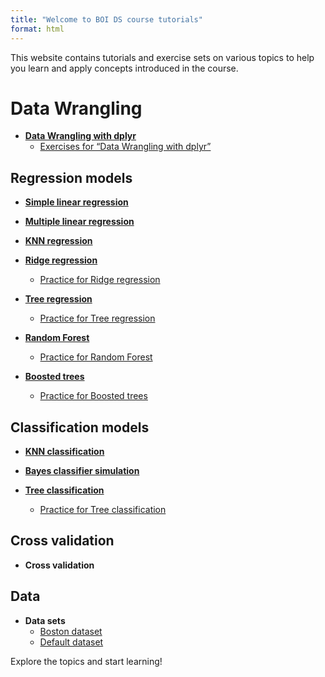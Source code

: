 ```yaml
---
title: "Welcome to BOI DS course tutorials"
format: html
---
```



This website contains tutorials and exercise sets on various topics to help you
learn and apply concepts introduced in the course.

# Data Wrangling

- **[Data Wrangling with dplyr](dplyr/dplyr.qmd)**
  - [Exercises for "Data Wrangling with dplyr"](dplyr/dplyr_exercises.qmd)


## Regression models


- **[Simple linear regression](simple_regression/simple_regression.qmd)**
  <!-- - [Exercises for Simple linear regression](simple_regression/simple_regression_exercise_set.qmd) -->

- **[Multiple linear regression](multiple_regression/multiple_regression.qmd)**
  <!-- - [Exercises for Multiple linear regression](multiple_regression/multiple_regression_exercise_set.qmd) -->
  
- **[KNN regression](knn_regression/knn_regression.qmd)**
  <!-- - [Exercises for KNN regression](knn_regression/knn_regression_exercise_set.qmd) -->
  
- **[Ridge regression](ridge_regression/ridge_regression.qmd)**
  - [Practice for Ridge regression](ridge_regression/ridge_regression_practice.qmd)
  
- **[Tree regression](tree_regression/tree_regression.qmd)**
  - [Practice for Tree regression](tree_regression/tree_regression_practice.qmd)
  <!-- - [Exercises for Tree regression](tree_regression/tree_regression_exercise_set.qmd) -->

- **[Random Forest](random_forest/random_forest.qmd)**
  - [Practice for Random Forest](random_forest/random_forest_practice.qmd)
  <!-- - [Exercises for Random Forest](tree_classification/tree_classification_exercise_set.qmd) -->

- **[Boosted trees](boosting/boosting.qmd)**
  - [Practice for Boosted trees](boosting/boosting_practice.qmd)




## Classification models


- **[KNN classification](knn_classification/knn_classification.qmd)**
  <!-- - [Exercises for KNN classification](knn_classification/knn_classification_exercise_set.qmd) -->

- **[Bayes classifier simulation](bayes_classifier_simulation/bayes_classifier_simulation.qmd)**


- **[Tree classification](tree_classification/tree_classification.qmd)**
  - [Practice for Tree classification](tree_classification/tree_classification_practice.qmd)
  <!-- - [Exercises for Tree classification](tree_classification/tree_classification_exercise_set.qmd) -->

## Cross validation

- **Cross validation**

## Data

- **Data sets**
  - [Boston dataset](datasets/boston.qmd)
  - [Default dataset](datasets/default.qmd)

Explore the topics and start learning!
